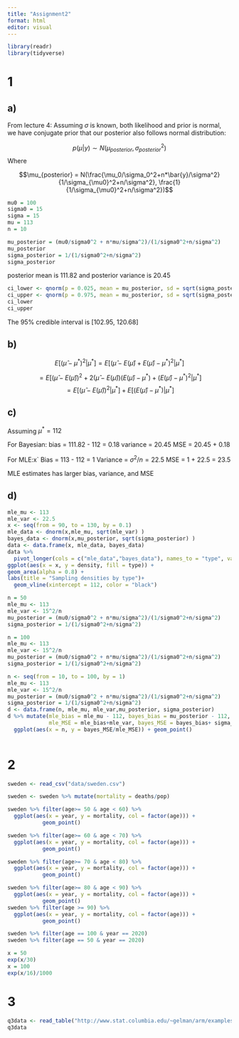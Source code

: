 ```yaml
---
title: "Assignment2"
format: html
editor: visual
---
```


```r
library(readr)
library(tidyverse)
```

# 1

## a) 

From lecture 4:
Assuming $\sigma$ is known, both likelihood and prior is normal, we have conjugate prior that our posterior also follows normal distribution:

$$p(\mu|y) \sim N(\mu_{posterior}, \sigma_{posterior}^2)$$
Where

$$\mu_{posterior} = N(\frac{\mu_0/\sigma_0^2+n*\bar{y}/\sigma^2}{1/\sigma_{\mu0}^2+n/\sigma^2}, \frac{1}{1/\sigma_{\mu0}^2+n/\sigma^2})$$
```r
mu0 = 100
sigma0 = 15
sigma = 15
mu = 113
n = 10

mu_posterior = (mu0/sigma0^2 + n*mu/sigma^2)/(1/sigma0^2+n/sigma^2)
mu_posterior
sigma_posterior = 1/(1/sigma0^2+n/sigma^2)
sigma_posterior
```
posterior mean is 111.82 and posterior variance is 20.45

```r
ci_lower <- qnorm(p = 0.025, mean = mu_posterior, sd = sqrt(sigma_posterior))
ci_upper <- qnorm(p = 0.975, mean = mu_posterior, sd = sqrt(sigma_posterior))
ci_lower
ci_upper
```
The 95% credible interval is [102.95, 120.68]

## b)
$$E[(\hat\mu-\mu^*)^2|\mu^*]= E[(\hat\mu-E(\hat\mu)+E(\hat\mu) -\mu^*)^2|\mu^*]$$

$$  = E[(\hat\mu-E(\hat\mu))^2 + 2(\hat\mu-E(\hat\mu))(E(\hat\mu)-\mu^*) + (E(\hat\mu) - \mu^*)^2|\mu^*]$$
$$ = E[(\hat\mu-E(\hat\mu))^2|\mu^*] + E[(E(\hat\mu)- \mu^*)|\mu^*]$$

## c) 
Assuming $\mu^* =112$ 

For Bayesian: 
bias = 111.82 - 112 = 0.18 
variance = 20.45
MSE = 20.45 + 0.18

For MLE:x`
Bias = 113 - 112 = 1
Variance = $\sigma^2/n = 22.5$
MSE = 1 + 22.5 = 23.5

MLE estimates has larger bias, variance, and MSE

## d)
```r
mle_mu <- 113 
mle_var <- 22.5
x <- seq(from = 90, to = 130, by = 0.1)
mle_data <- dnorm(x,mle_mu, sqrt(mle_var) )
bayes_data <- dnorm(x,mu_posterior, sqrt(sigma_posterior) )
data <- data.frame(x, mle_data, bayes_data)
data %>%
  pivot_longer(cols = c("mle_data","bayes_data"), names_to = "type", values_to = "density") %>%
ggplot(aes(x = x, y = density, fill = type)) +
geom_area(alpha = 0.8) +
labs(title = "Sampling densities by type")+
  geom_vline(xintercept = 112, color = "black")
```

```r
n = 50 
mle_mu <- 113 
mle_var <- 15^2/n
mu_posterior = (mu0/sigma0^2 + n*mu/sigma^2)/(1/sigma0^2+n/sigma^2)
sigma_posterior = 1/(1/sigma0^2+n/sigma^2)

```

```r
n = 100 
mle_mu <- 113 
mle_var <- 15^2/n
mu_posterior = (mu0/sigma0^2 + n*mu/sigma^2)/(1/sigma0^2+n/sigma^2)
sigma_posterior = 1/(1/sigma0^2+n/sigma^2)
```

```r
n <- seq(from = 10, to = 100, by = 1)
mle_mu <- 113 
mle_var <- 15^2/n
mu_posterior = (mu0/sigma0^2 + n*mu/sigma^2)/(1/sigma0^2+n/sigma^2)
sigma_posterior = 1/(1/sigma0^2+n/sigma^2)
d <- data.frame(n, mle_mu, mle_var,mu_posterior, sigma_posterior)
d %>% mutate(mle_bias = mle_mu - 112, bayes_bias = mu_posterior - 112, 
             mle_MSE = mle_bias+mle_var, bayes_MSE = bayes_bias+ sigma_posterior) %>% 
  ggplot(aes(x = n, y = bayes_MSE/mle_MSE)) + geom_point()
  
```

# 2
```r
sweden <- read_csv("data/sweden.csv")
```
```r
sweden <- sweden %>% mutate(mortality = deaths/pop)
```

```r
sweden %>% filter(age>= 50 & age < 60) %>% 
  ggplot(aes(x = year, y = mortality, col = factor(age))) +   
           geom_point()

sweden %>% filter(age>= 60 & age < 70) %>% 
  ggplot(aes(x = year, y = mortality, col = factor(age))) +   
           geom_point()

sweden %>% filter(age>= 70 & age < 80) %>% 
  ggplot(aes(x = year, y = mortality, col = factor(age))) +   
           geom_point()

sweden %>% filter(age>= 80 & age < 90) %>% 
  ggplot(aes(x = year, y = mortality, col = factor(age))) +   
           geom_point()
sweden %>% filter(age >= 90) %>% 
  ggplot(aes(x = year, y = mortality, col = factor(age))) +   
           geom_point()
```
```r
sweden %>% filter(age == 100 & year == 2020)
sweden %>% filter(age == 50 & year == 2020)
```


```r
x = 50
exp(x/30)
x = 100
exp(x/16)/1000
```


# 3

```r
q3data <- read_table("http://www.stat.columbia.edu/~gelman/arm/examples/arsenic/wells.dat")
q3data
```

